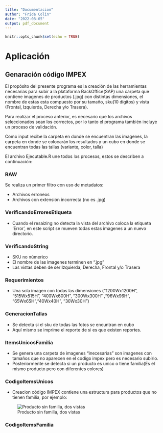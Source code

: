 ```yaml
---
title: "Documentacion"
author: "Frida Colin"
date: "2022-08-05"
output: pdf_document
---
```


```r
knitr::opts_chunk$set(echo = TRUE)
```

# Aplicación 
## Genaración código IMPEX 

El propósito del presente programa es la creación de las herramientas necesarias para subir a la plataforma BackOffice(SAP) una carpeta que contiene imagenes de productos (.jpg) con distintas dimensiones, el nombre de estas esta compuesto por su tamaño, sku(10 digitos) y vista (Frontal, Izquierda, Derecha y/o Trasera). 

Para realizar el proceso anterior, es necesario que los archivos seleccionados sean los correctos, por lo tanto el programa también incluye un proceso de validación. 

Como input recibe la carpeta en donde se encuentran las imagenes, la carpeta en donde se colocarán los resultados y un cubo en donde se encuentran todas las tallas (variante, color, talla) 


El archivo Ejecutable.R une todos los procesos, estos se describen a continuación: 

### RAW 

Se realiza un primer filtro con uso de metadatos: 

* Archivos erroneos
* Archivos con extensión incorrecta (no es .jpg)

### VerificandoErroresEtiqueta

* Cuando el resaizing no detecta la vista del archivo coloca la etiqueta 'Error', en este script se mueven todas estas imagenes a un nuevo directorio.

### VerificandoString

* SKU no númerico 
* El nombre de las imagenes terminen en ".jpg"
* Las vistas deben de ser Izquierda, Derecha, Frontal y/o Trasera

### Requerimientos

* Una sola imagen con todas las dimensiones ("1200Wx1200H", "515Wx515H", "400Wx600H", "300Wx300H" ,"96Wx96H", "65Wx65H","40Wx40H", "30Wx30H")

### GeneracionTallas

* Se detecta si el sku de todas las fotos se encuntran en cubo
* Aquí mismo se imprime el reporte de si es que existen reportes. 

### ItemsUnicosFamilia

* Se genera una carpeta de imagenes "inecesarias" son imagenes con tamaños que no aparecen en el codigo impex pero es necesario subirlo. 
* Posteriormente se detecta si un producto es unico o tiene familia(Es el mismo producto pero con diferentes colores)

### CodigoItemsUnicos

* Creacion código IMPEX contiene una estructura para productos que no tienen familia, por ejemplo: 

![Producto sin familia, dos vistas](Ejemplo1ItemSinFamilia.png)

### CodigoItemsFamilia




